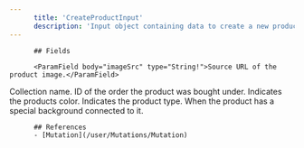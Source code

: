 ```yaml
---
      title: 'CreateProductInput'
      description: 'Input object containing data to create a new product with.'
---
```

          
          ## Fields
          
          <ParamField body="imageSrc" type="String!">Source URL of the product image.</ParamField>
<ParamField body="name" type="String!">Collection name.</ParamField>
<ParamField body="orderId" type="String!">ID of the order the product was bought under.</ParamField>
<ParamField body="productColor" type="String!">Indicates the products color.</ParamField>
<ParamField body="productType" type="String!">Indicates the product type.</ParamField>
<ParamField body="specialBackgroundId" type="String">When the product has a special background connected to it.</ParamField>
          
          ## References
          - [Mutation](/user/Mutations/Mutation)
      
